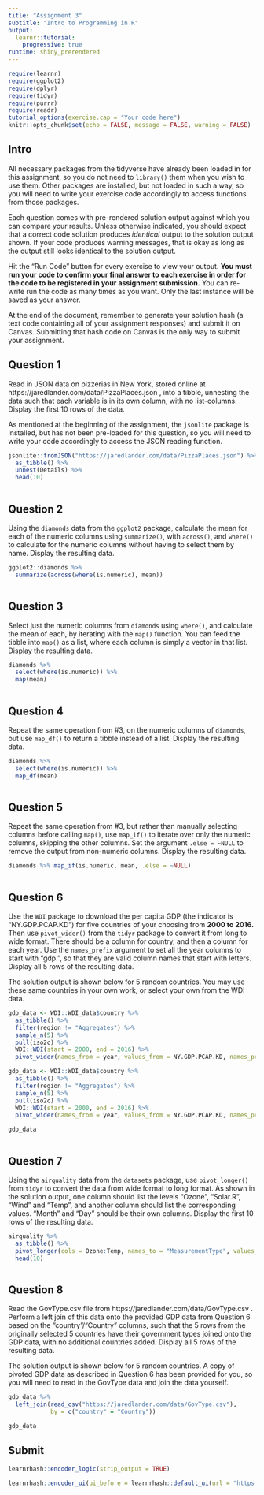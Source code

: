 ```yaml
---
title: "Assignment 3"
subtitle: "Intro to Programming in R"
output:
  learnr::tutorial:
    progressive: true
runtime: shiny_prerendered
---
```


```r
require(learnr)
require(ggplot2)
require(dplyr)
require(tidyr)
require(purrr)
require(readr)
tutorial_options(exercise.cap = "Your code here")
knitr::opts_chunk$set(echo = FALSE, message = FALSE, warning = FALSE)
```

## Intro

All necessary packages from the tidyverse have already been loaded in for this assignment, so you do not need to `library()` them when you wish to use them. Other packages are installed, but not loaded in such a way, so you will need to write your exercise code accordingly to access functions from those packages.

Each question comes with pre-rendered solution output against which you can compare your results. Unless otherwise indicated, you should expect that a correct code solution produces _identical_ output to the solution output shown. If your code produces warning messages, that is okay as long as the output still looks identical to the solution output.

Hit the "Run Code" button for every exercise to view your output. **You must run your code to confirm your final answer to each exercise in order for the code to be registered in your assignment submission.** You can re-write run the code as many times as you want. Only the last instance will be saved as your answer.

At the end of the document, remember to generate your solution hash (a text code containing all of your assignment responses) and submit it on Canvas. Submitting that hash code on Canvas is the only way to submit your assignment.

## Question 1

Read in JSON data on pizzerias in New York, stored online at https://jaredlander.com/data/PizzaPlaces.json , into a tibble, unnesting the data such that each variable is in its own column, with no list-columns. Display the first 10 rows of the data.

As mentioned at the beginning of the assignment, the `jsonlite` package is installed, but has not been pre-loaded for this question, so you will need to write your code accordingly to access the JSON reading function.

```r
jsonlite::fromJSON("https://jaredlander.com/data/PizzaPlaces.json") %>% 
  as_tibble() %>% 
  unnest(Details) %>% 
  head(10)
```

```r

```

## Question 2

Using the `diamonds` data from the `ggplot2` package, calculate the mean for each of the numeric columns using `summarize()`, with `across()`, and `where()` to calculate for the numeric columns without having to select them by name. Display the resulting data.

```r
ggplot2::diamonds %>% 
  summarize(across(where(is.numeric), mean))
```

```r

```

## Question 3

Select just the numeric columns from `diamonds` using `where()`, and calculate the mean of each, by iterating with the `map()` function. You can feed the tibble into `map()` as a list, where each column is simply a vector in that list. Display the resulting data.

```r
diamonds %>% 
  select(where(is.numeric)) %>% 
  map(mean)
```

```r

```

## Question 4

Repeat the same operation from #3, on the numeric columns of `diamonds`, but use `map_df()` to return a tibble instead of a list. Display the resulting data.

```r
diamonds %>% 
  select(where(is.numeric)) %>% 
  map_df(mean)
```

```r

```

## Question 5

Repeat the same operation from #3, but rather than manually selecting columns before calling `map()`, use `map_if()` to iterate over only the numeric columns, skipping the other columns. Set the argument `.else = ~NULL` to remove the output from non-numeric columns. Display the resulting data.

```r
diamonds %>% map_if(is.numeric, mean, .else = ~NULL)
```

```r

```

## Question 6

Use the `WDI` package to download the per capita GDP (the indicator is “NY.GDP.PCAP.KD”) for five countries of your choosing from **2000 to 2016.** Then use `pivot_wider()` from the `tidyr` package to convert it from long to wide format. There should be a column for country, and then a column for each year. Use the `names_prefix` argument to set all the year columns to start with "gdp.", so that they are valid column names that start with letters. Display all 5 rows of the resulting data.

The solution output is shown below for 5 random countries. You may use these same countries in your own work, or select your own from the WDI data.

```r
gdp_data <- WDI::WDI_data$country %>% 
  as_tibble() %>% 
  filter(region != "Aggregates") %>% 
  sample_n(5) %>% 
  pull(iso2c) %>% 
  WDI::WDI(start = 2000, end = 2016) %>% 
  pivot_wider(names_from = year, values_from = NY.GDP.PCAP.KD, names_prefix = "gdp.")
```

```r
gdp_data <- WDI::WDI_data$country %>% 
  as_tibble() %>% 
  filter(region != "Aggregates") %>% 
  sample_n(5) %>% 
  pull(iso2c) %>% 
  WDI::WDI(start = 2000, end = 2016) %>% 
  pivot_wider(names_from = year, values_from = NY.GDP.PCAP.KD, names_prefix = "gdp.")

gdp_data
```

```r

```

## Question 7

Using the `airquality` data from the `datasets` package, use `pivot_longer()` from `tidyr` to convert the data from wide format to long format. As shown in the solution output, one column should list the levels "Ozone", "Solar.R", "Wind" and "Temp", and another column should list the corresponding values. "Month" and "Day" should be their own columns. Display the first 10 rows of the resulting data.

```r
airquality %>%
  as_tibble() %>% 
  pivot_longer(cols = Ozone:Temp, names_to = "MeasurementType", values_to = "Measurement") %>% 
  head(10)
```

```r

```

## Question 8

Read the GovType.csv file from  https://jaredlander.com/data/GovType.csv . Perform a left join of this data onto the provided GDP data from Question 6 based on the "country"/"Country" columns, such that the 5 rows from the originally selected 5 countries have their government types joined onto the GDP data, with no additional countries added. Display all 5 rows of the resulting data.

The solution output is shown below for 5 random countries. A copy of pivoted GDP data as described in Question 6 has been provided for you, so you will need to read in the GovType data and join the data yourself.

```r
gdp_data %>% 
  left_join(read_csv("https://jaredlander.com/data/GovType.csv"),
            by = c("country" = "Country"))
```

```r
gdp_data
```

## Submit

```r
learnrhash::encoder_logic(strip_output = TRUE)
```

```r
learnrhash::encoder_ui(ui_before = learnrhash::default_ui(url = "https://courseworks2.columbia.edu/courses/140180/assignments/673021"))
```
